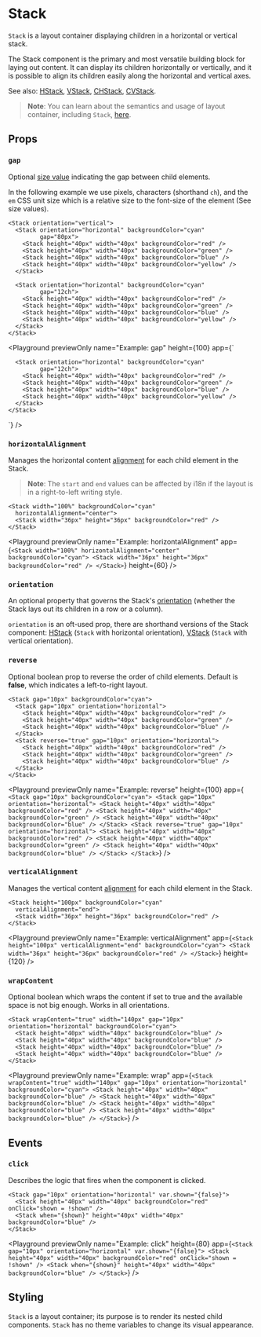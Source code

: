 # Stack

`Stack` is a layout container displaying children in a horizontal or vertical stack.

The Stack component is the primary and most versatile building block for laying out content. It can display its children horizontally or vertically, and it is possible to align its children easily along the horizontal and vertical axes.

See also: [HStack](./HStack), [VStack](./VStack), [CHStack](./CHStack), [CVStack](./CVStack).

> **Note**: You can learn about the semantics and usage of layout container, including `Stack`, [here](/learning/layout-components).

## Props

### `gap`

Optional [size value](./appearance/common-units#size-values) indicating the gap between child elements.

In the following example we use pixels, characters (shorthand `ch`), and the `em` CSS unit size which is a relative size to the font-size of the element (See size values).

```ueml copy {3, 11, 19}
<Stack orientation="vertical">
  <Stack orientation="horizontal" backgroundColor="cyan"
         gap="80px">
    <Stack height="40px" width="40px" backgroundColor="red" />
    <Stack height="40px" width="40px" backgroundColor="green" />
    <Stack height="40px" width="40px" backgroundColor="blue" />
    <Stack height="40px" width="40px" backgroundColor="yellow" />
  </Stack>

  <Stack orientation="horizontal" backgroundColor="cyan"
         gap="12ch">
    <Stack height="40px" width="40px" backgroundColor="red" />
    <Stack height="40px" width="40px" backgroundColor="green" />
    <Stack height="40px" width="40px" backgroundColor="blue" />
    <Stack height="40px" width="40px" backgroundColor="yellow" />
  </Stack>
</Stack>
```

<Playground
  previewOnly
  name="Example: gap"
  height={100}
  app={`
    <Stack orientation="vertical">
      <Stack orientation="horizontal" backgroundColor="cyan"
         gap="80px">
        <Stack height="40px" width="40px" backgroundColor="red" />
        <Stack height="40px" width="40px" backgroundColor="green" />
        <Stack height="40px" width="40px" backgroundColor="blue" />
        <Stack height="40px" width="40px" backgroundColor="yellow" />
      </Stack>
    
      <Stack orientation="horizontal" backgroundColor="cyan"
             gap="12ch">
        <Stack height="40px" width="40px" backgroundColor="red" />
        <Stack height="40px" width="40px" backgroundColor="green" />
        <Stack height="40px" width="40px" backgroundColor="blue" />
        <Stack height="40px" width="40px" backgroundColor="yellow" />
      </Stack>
    </Stack>
  `}
/>

### `horizontalAlignment`

Manages the horizontal content [alignment](./appearance/common-units/#alignment-values) for each child element in the Stack.

> **Note**: The `start` and `end` values can be affected by i18n if the layout is in a right-to-left writing style.

```ueml copy {2}
<Stack width="100%" backgroundColor="cyan"
  horizontalAlignment="center">
  <Stack width="36px" height="36px" backgroundColor="red" />
</Stack>
```

<Playground
  previewOnly
  name="Example: horizontalAlignment"
  app={`
    <Stack width="100%" horizontalAlignment="center" backgroundColor="cyan">
      <Stack width="36px" height="36px" backgroundColor="red" />
    </Stack>
`}
  height={60}
/>

### `orientation`

An optional property that governs the Stack's [orientation](./appearance/common-units/#orientation) (whether the Stack lays out its children in a row or a column).

`orientation` is an oft-used prop, there are shorthand versions of the Stack component: [HStack](./HStack) (`Stack` with horizontal orientation), [VStack](./VStack) (`Stack` with vertical orientation).

### `reverse`

Optional boolean prop to reverse the order of child elements.
Default is **false**, which indicates a left-to-right layout.

```ueml copy {7}
<Stack gap="10px" backgroundColor="cyan">
  <Stack gap="10px" orientation="horizontal">
    <Stack height="40px" width="40px" backgroundColor="red" />
    <Stack height="40px" width="40px" backgroundColor="green" />
    <Stack height="40px" width="40px" backgroundColor="blue" />
  </Stack>
  <Stack reverse="true" gap="10px" orientation="horizontal">
    <Stack height="40px" width="40px" backgroundColor="red" />
    <Stack height="40px" width="40px" backgroundColor="green" />
    <Stack height="40px" width="40px" backgroundColor="blue" />
  </Stack>
</Stack>
```

<Playground
  previewOnly
  name="Example: reverse"
  height={100}
  app={`
    <Stack gap="10px" backgroundColor="cyan">
      <Stack gap="10px" orientation="horizontal">
        <Stack height="40px" width="40px" backgroundColor="red" />
        <Stack height="40px" width="40px" backgroundColor="green" />
        <Stack height="40px" width="40px" backgroundColor="blue" />
      </Stack>
      <Stack reverse="true" gap="10px" orientation="horizontal">
        <Stack height="40px" width="40px" backgroundColor="red" />
        <Stack height="40px" width="40px" backgroundColor="green" />
        <Stack height="40px" width="40px" backgroundColor="blue" />
      </Stack>
    </Stack>`}
/>

### `verticalAlignment`

Manages the vertical content [alignment](./appearance/common-units/#alignment-values) for each child element in the Stack.

```ueml copy {2}
<Stack height="100px" backgroundColor="cyan"
  verticalAlignment="end">
  <Stack width="36px" height="36px" backgroundColor="red" />
</Stack>
```

<Playground
  previewOnly
  name="Example: verticalAlignment"
  app={`
    <Stack height="100px" verticalAlignment="end" backgroundColor="cyan">
      <Stack width="36px" height="36px" backgroundColor="red" />
    </Stack>
  `}
  height={120}
/>

### `wrapContent`

Optional boolean which wraps the content if set to true and the available space is not big enough. Works in all orientations.

```ueml copy
<Stack wrapContent="true" width="140px" gap="10px" orientation="horizontal" backgroundColor="cyan">
  <Stack height="40px" width="40px" backgroundColor="blue" />
  <Stack height="40px" width="40px" backgroundColor="blue" />
  <Stack height="40px" width="40px" backgroundColor="blue" />
  <Stack height="40px" width="40px" backgroundColor="blue" />
</Stack>
```

<Playground
  previewOnly
  name="Example: wrap"
  app={`
    <Stack wrapContent="true" width="140px" gap="10px" orientation="horizontal" backgroundColor="cyan">
      <Stack height="40px" width="40px" backgroundColor="blue" />
      <Stack height="40px" width="40px" backgroundColor="blue" />
      <Stack height="40px" width="40px" backgroundColor="blue" />
      <Stack height="40px" width="40px" backgroundColor="blue" />
    </Stack>
  `}
/>

## Events

### `click`

Describes the logic that fires when the component is clicked.

```ueml copy {4}
<Stack gap="10px" orientation="horizontal" var.shown="{false}">
  <Stack height="40px" width="40px" backgroundColor="red" onClick="shown = !shown" />
  <Stack when="{shown}" height="40px" width="40px" backgroundColor="blue" />
</Stack>
```

<Playground
  previewOnly
  name="Example: click"
  height={80}
  app={`
    <Stack gap="10px" orientation="horizontal" var.shown="{false}">
      <Stack height="40px" width="40px" backgroundColor="red" onClick="shown = !shown" />
      <Stack when="{shown}" height="40px" width="40px" backgroundColor="blue" />
    </Stack>
  `}
/>

## Styling

`Stack` is a layout container; its purpose is to render its nested child components.
`Stack` has no theme variables to change its visual appearance.

